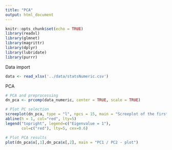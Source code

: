 ```yaml
---
title: "PCA"
output: html_document
---
```


```r
knitr::opts_chunk$set(echo = TRUE)
library(readxl)
library(glmnet)
library(magrittr)
library(dplyr)
library(lubridate)
library(purrr)
```

Data import
```r
data <- read_xlsx('../data/statsNumeric.csv')
```

PCA
```r
# PCA and preprocessing
dn_pca <- prcomp(data_numeric, center = TRUE, scale = TRUE)
```

```r
# Plot PC selection
screeplot(dn_pca, type = "l", npcs = 15, main = "Screeplot of the first 10 PCs")
abline(h = 1, col="red", lty=5)
legend("topright", legend=c("Eigenvalue = 1"),
       col=c("red"), lty=5, cex=0.6)
```

```r
# Plot PCA results
plot(dn_pca$x[,1],dn_pca$x[,2], main = "PC1 / PC2 - plot")
```


